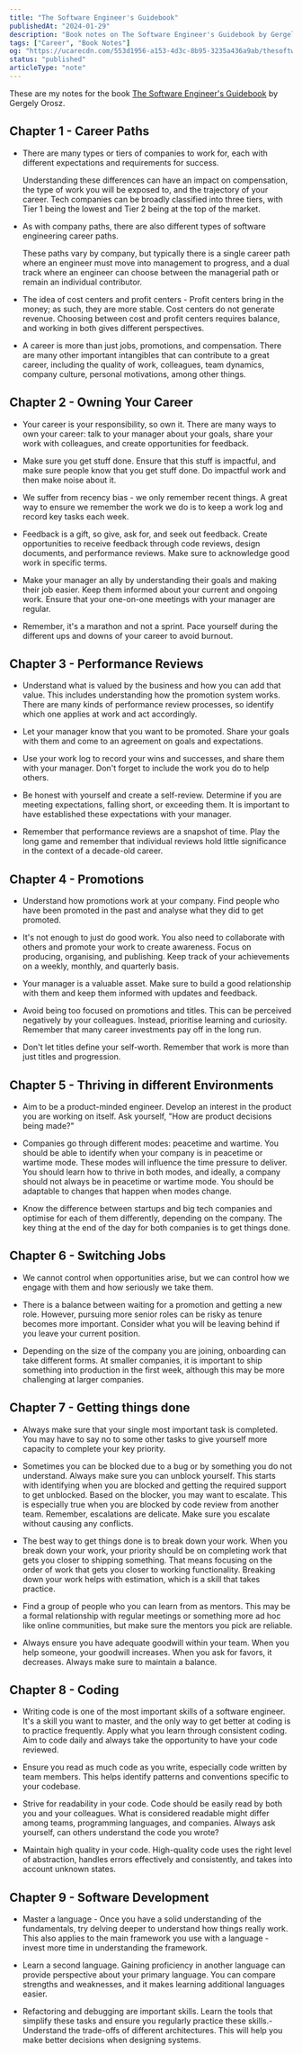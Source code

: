 ```yaml
---
title: "The Software Engineer's Guidebook"
publishedAt: "2024-01-29"
description: "Book notes on The Software Engineer's Guidebook by Gergely Orosz"
tags: ["Career", "Book Notes"]
og: "https://ucarecdn.com/553d1956-a153-4d3c-8b95-3235a436a9ab/thesoftwareengineersguidebook.png"
status: "published"
articleType: "note"
---
```


These are my notes for the book [The Software Engineer's Guidebook](https://www.engguidebook.com/) by Gergely Orosz.

## Chapter 1 - Career Paths

- There are many types or tiers of companies to work for, each with different expectations and requirements for success.

  Understanding these differences can have an impact on compensation, the type of work you will be exposed to, and the trajectory of your career. Tech companies can be broadly classified into three tiers, with Tier 1 being the lowest and Tier 2 being at the top of the market.

- As with company paths, there are also different types of software engineering career paths.

  These paths vary by company, but typically there is a single career path where an engineer must move into management to progress, and a dual track where an engineer can choose between the managerial path or remain an individual contributor.

- The idea of cost centers and profit centers - Profit centers bring in the money; as such, they are more stable. Cost centers do not generate revenue. Choosing between cost and profit centers requires balance, and working in both gives different perspectives.

- A career is more than just jobs, promotions, and compensation. There are many other important intangibles that can contribute to a great career, including the quality of work, colleagues, team dynamics, company culture, personal motivations, among other things.

## Chapter 2 - Owning Your Career

- Your career is your responsibility, so own it. There are many ways to own your career: talk to your manager about your goals, share your work with colleagues, and create opportunities for feedback.

- Make sure you get stuff done. Ensure that this stuff is impactful, and make sure people know that you get stuff done. Do impactful work and then make noise about it.

- We suffer from recency bias - we only remember recent things. A great way to ensure we remember the work we do is to keep a work log and record key tasks each week.

- Feedback is a gift, so give, ask for, and seek out feedback. Create opportunities to receive feedback through code reviews, design documents, and performance reviews. Make sure to acknowledge good work in specific terms.

- Make your manager an ally by understanding their goals and making their job easier. Keep them informed about your current and ongoing work. Ensure that your one-on-one meetings with your manager are regular.

- Remember, it's a marathon and not a sprint. Pace yourself during the different ups and downs of your career to avoid burnout.

## Chapter 3 - Performance Reviews

- Understand what is valued by the business and how you can add that value. This includes understanding how the promotion system works. There are many kinds of performance review processes, so identify which one applies at work and act accordingly.

- Let your manager know that you want to be promoted. Share your goals with them and come to an agreement on goals and expectations.

- Use your work log to record your wins and successes, and share them with your manager. Don't forget to include the work you do to help others.

- Be honest with yourself and create a self-review. Determine if you are meeting expectations, falling short, or exceeding them. It is important to have established these expectations with your manager.

- Remember that performance reviews are a snapshot of time. Play the long game and remember that individual reviews hold little significance in the context of a decade-old career.

## Chapter 4 - Promotions

- Understand how promotions work at your company. Find people who have been promoted in the past and analyse what they did to get promoted.

- It's not enough to just do good work. You also need to collaborate with others and promote your work to create awareness. Focus on producing, organising, and publishing. Keep track of your achievements on a weekly, monthly, and quarterly basis.

- Your manager is a valuable asset. Make sure to build a good relationship with them and keep them informed with updates and feedback.

- Avoid being too focused on promotions and titles. This can be perceived negatively by your colleagues. Instead, prioritise learning and curiosity. Remember that many career investments pay off in the long run.

- Don't let titles define your self-worth. Remember that work is more than just titles and progression.

## Chapter 5 - Thriving in different Environments

- Aim to be a product-minded engineer. Develop an interest in the product you are working on itself. Ask yourself, "How are product decisions being made?"

- Companies go through different modes: peacetime and wartime. You should be able to identify when your company is in peacetime or wartime mode. These modes will influence the time pressure to deliver. You should learn how to thrive in both modes, and ideally, a company should not always be in peacetime or wartime mode. You should be adaptable to changes that happen when modes change.

- Know the difference between startups and big tech companies and optimise for each of them differently, depending on the company. The key thing at the end of the day for both companies is to get things done.

## Chapter 6 - Switching Jobs

- We cannot control when opportunities arise, but we can control how we engage with them and how seriously we take them.

- There is a balance between waiting for a promotion and getting a new role. However, pursuing more senior roles can be risky as tenure becomes more important. Consider what you will be leaving behind if you leave your current position.

- Depending on the size of the company you are joining, onboarding can take different forms. At smaller companies, it is important to ship something into production in the first week, although this may be more challenging at larger companies.

## Chapter 7 - Getting things done

- Always make sure that your single most important task is completed. You may have to say no to some other tasks to give yourself more capacity to complete your key priority.

- Sometimes you can be blocked due to a bug or by something you do not understand. Always make sure you can unblock yourself. This starts with identifying when you are blocked and getting the required support to get unblocked. Based on the blocker, you may want to escalate. This is especially true when you are blocked by code review from another team. Remember, escalations are delicate. Make sure you escalate without causing any conflicts.

- The best way to get things done is to break down your work. When you break down your work, your priority should be on completing work that gets you closer to shipping something. That means focusing on the order of work that gets you closer to working functionality. Breaking down your work helps with estimation, which is a skill that takes practice.

- Find a group of people who you can learn from as mentors. This may be a formal relationship with regular meetings or something more ad hoc like online communities, but make sure the mentors you pick are reliable.

- Always ensure you have adequate goodwill within your team. When you help someone, your goodwill increases. When you ask for favors, it decreases. Always make sure to maintain a balance.

## Chapter 8 - Coding

- Writing code is one of the most important skills of a software engineer. It's a skill you want to master, and the only way to get better at coding is to practice frequently. Apply what you learn through consistent coding. Aim to code daily and always take the opportunity to have your code reviewed.

- Ensure you read as much code as you write, especially code written by team members. This helps identify patterns and conventions specific to your codebase.

- Strive for readability in your code. Code should be easily read by both you and your colleagues. What is considered readable might differ among teams, programming languages, and companies. Always ask yourself, can others understand the code you wrote?

- Maintain high quality in your code. High-quality code uses the right level of abstraction, handles errors effectively and consistently, and takes into account unknown states.

## Chapter 9 - Software Development

- Master a language - Once you have a solid understanding of the fundamentals, try delving deeper to understand how things really work. This also applies to the main framework you use with a language - invest more time in understanding the framework.

- Learn a second language. Gaining proficiency in another language can provide perspective about your primary language. You can compare strengths and weaknesses, and it makes learning additional languages easier.

- Refactoring and debugging are important skills. Learn the tools that simplify these tasks and ensure you regularly practice these skills.- Understand the trade-offs of different architectures. This will help you make better decisions when designing systems.
